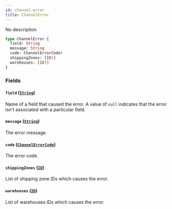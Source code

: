 ```yaml
---
id: channel-error
title: ChannelError
---
```


No description

```graphql
type ChannelError {
  field: String
  message: String
  code: ChannelErrorCode!
  shippingZones: [ID!]
  warehouses: [ID!]
}
```

### Fields

#### `field` ([`String`](../../../developer/api-reference/scalars/string))

Name of a field that caused the error. A value of `null` indicates that the error isn't associated with a particular field.

#### `message` ([`String`](../../../developer/api-reference/scalars/string))

The error message.

#### `code` ([`ChannelErrorCode`](../../../developer/api-reference/enums/channel-error-code))

The error code.

#### `shippingZones` ([`ID`](../../../developer/api-reference/scalars/id))

List of shipping zone IDs which causes the error.

#### `warehouses` ([`ID`](../../../developer/api-reference/scalars/id))

List of warehouses IDs which causes the error.
